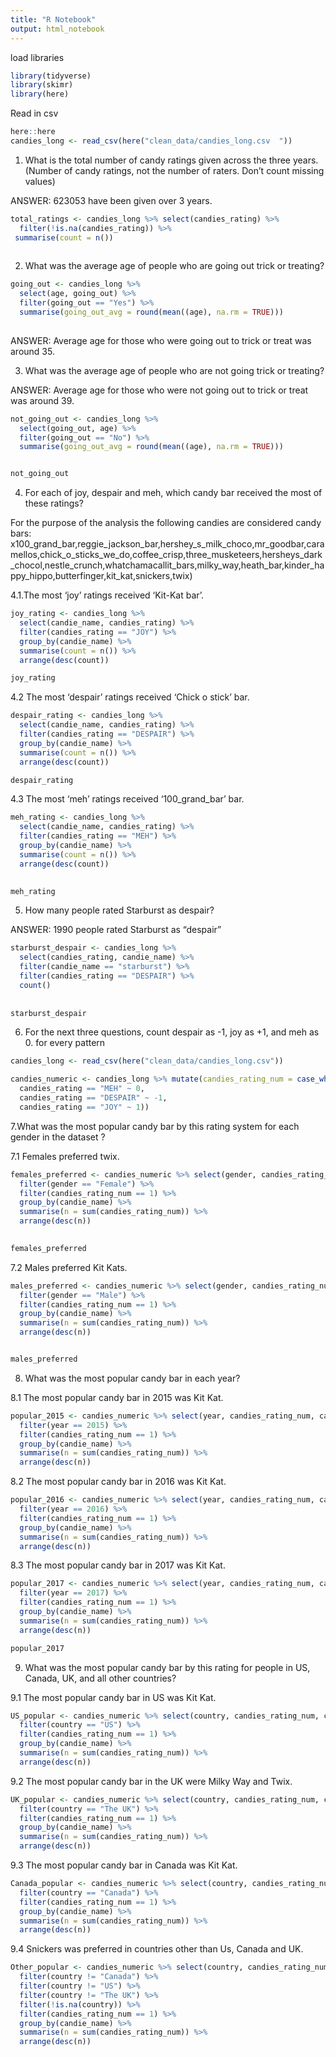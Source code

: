 ```yaml
---
title: "R Notebook"
output: html_notebook
---
```


load libraries
```r
library(tidyverse)
library(skimr)
library(here)
```


Read in csv
```r
here::here
candies_long <- read_csv(here("clean_data/candies_long.csv  "))
```
 
1. What is the total number of candy ratings given across the three years. (Number of candy ratings, not the number of raters. Don’t count missing values)


ANSWER: 623053 have been given over 3 years.

```r
total_ratings <- candies_long %>% select(candies_rating) %>% 
  filter(!is.na(candies_rating)) %>% 
 summarise(count = n())
   
```


2.  What was the average age of people who are going out trick or treating?

```r

going_out <- candies_long %>% 
  select(age, going_out) %>% 
  filter(going_out == "Yes") %>% 
  summarise(going_out_avg = round(mean((age), na.rm = TRUE)))
  
```
ANSWER: Average age for those who were going out to trick or treat was around 35.

3. What was the average age of people who are not going trick or treating?

ANSWER: Average age for those who were not going out to trick or treat was around 39.

```r


not_going_out <- candies_long %>% 
  select(going_out, age) %>% 
  filter(going_out == "No") %>% 
  summarise(going_out_avg = round(mean((age), na.rm = TRUE)))


not_going_out  
```



4. For each of joy, despair and meh, which candy bar received the most of these ratings?

For the purpose of the analysis the following candies are considered candy bars:
x100_grand_bar,reggie_jackson_bar,hershey_s_milk_choco,mr_goodbar,caramellos,chick_o_sticks_we_do,coffee_crisp,three_musketeers,hersheys_dark_chocol,nestle_crunch,whatchamacallit_bars,milky_way,heath_bar,kinder_happy_hippo,butterfinger,kit_kat,snickers,twix)

4.1.The most 'joy' ratings received 'Kit-Kat bar'.

```r

joy_rating <- candies_long %>% 
  select(candie_name, candies_rating) %>% 
  filter(candies_rating == "JOY") %>% 
  group_by(candie_name) %>% 
  summarise(count = n()) %>% 
  arrange(desc(count))

joy_rating

```


4.2 The most 'despair' ratings received 'Chick o stick' bar.

```r
despair_rating <- candies_long %>% 
  select(candie_name, candies_rating) %>% 
  filter(candies_rating == "DESPAIR") %>% 
  group_by(candie_name) %>% 
  summarise(count = n()) %>% 
  arrange(desc(count))

despair_rating

```

4.3 The most 'meh' ratings received '100_grand_bar' bar.

```r

meh_rating <- candies_long %>% 
  select(candie_name, candies_rating) %>% 
  filter(candies_rating == "MEH") %>% 
  group_by(candie_name) %>% 
  summarise(count = n()) %>% 
  arrange(desc(count))
  

meh_rating

```


5. How many people rated Starburst as despair?

ANSWER: 1990 people rated Starburst as "despair"

```r
starburst_despair <- candies_long %>% 
  select(candies_rating, candie_name) %>% 
  filter(candie_name == "starburst") %>% 
  filter(candies_rating == "DESPAIR") %>% 
  count()
 
  
starburst_despair
```


6. For the next three questions, count despair as -1, joy as +1, and meh as 0.
for every pattern


```r
candies_long <- read_csv(here("clean_data/candies_long.csv"))
```
```r

candies_numeric <- candies_long %>% mutate(candies_rating_num = case_when(
  candies_rating == "MEH" ~ 0,
  candies_rating == "DESPAIR" ~ -1,
  candies_rating == "JOY" ~ 1))
```

7.What was the most popular candy bar by this rating system for each gender in the dataset ?

7.1 Females preferred twix.

```r
females_preferred <- candies_numeric %>% select(gender, candies_rating_num, candie_name) %>%
  filter(gender == "Female") %>% 
  filter(candies_rating_num == 1) %>%
  group_by(candie_name) %>% 
  summarise(n = sum(candies_rating_num)) %>% 
  arrange(desc(n)) 
  

females_preferred

```
7.2 Males preferred Kit Kats.

```r
males_preferred <- candies_numeric %>% select(gender, candies_rating_num, candie_name) %>%
  filter(gender == "Male") %>% 
  filter(candies_rating_num == 1) %>%
  group_by(candie_name) %>% 
  summarise(n = sum(candies_rating_num)) %>% 
  arrange(desc(n)) 


males_preferred
```


8. What was the most popular candy bar in each year?

8.1 The most popular candy bar in 2015 was Kit Kat.

```r
popular_2015 <- candies_numeric %>% select(year, candies_rating_num, candie_name) %>%
  filter(year == 2015) %>% 
  filter(candies_rating_num == 1) %>%
  group_by(candie_name) %>% 
  summarise(n = sum(candies_rating_num)) %>% 
  arrange(desc(n))

```
8.2 The most popular candy bar in 2016 was Kit Kat.

```r
popular_2016 <- candies_numeric %>% select(year, candies_rating_num, candie_name) %>%
  filter(year == 2016) %>% 
  filter(candies_rating_num == 1) %>%
  group_by(candie_name) %>% 
  summarise(n = sum(candies_rating_num)) %>% 
  arrange(desc(n))


```
8.3 The most popular candy bar in 2017 was Kit Kat.

```r
popular_2017 <- candies_numeric %>% select(year, candies_rating_num, candie_name) %>%
  filter(year == 2017) %>% 
  filter(candies_rating_num == 1) %>%
  group_by(candie_name) %>% 
  summarise(n = sum(candies_rating_num)) %>% 
  arrange(desc(n))

popular_2017
```

9. What was the most popular candy bar by this rating for people in US, Canada, UK, and all other countries?

9.1 The most popular candy bar in US was Kit Kat.
```r
US_popular <- candies_numeric %>% select(country, candies_rating_num, candie_name) %>%
  filter(country == "US") %>% 
  filter(candies_rating_num == 1) %>%
  group_by(candie_name) %>% 
  summarise(n = sum(candies_rating_num)) %>% 
  arrange(desc(n))


```
9.2 The most popular candy bar in the UK were Milky Way and Twix. 

```r
UK_popular <- candies_numeric %>% select(country, candies_rating_num, candie_name) %>%
  filter(country == "The UK") %>% 
  filter(candies_rating_num == 1) %>%
  group_by(candie_name) %>% 
  summarise(n = sum(candies_rating_num)) %>% 
  arrange(desc(n))


```
9.3 The most popular candy bar in Canada was Kit Kat.

```r
Canada_popular <- candies_numeric %>% select(country, candies_rating_num, candie_name) %>%
  filter(country == "Canada") %>% 
  filter(candies_rating_num == 1) %>%
  group_by(candie_name) %>% 
  summarise(n = sum(candies_rating_num)) %>% 
  arrange(desc(n))


```

9.4  Snickers was preferred in countries other than Us, Canada and UK.

```r


Other_popular <- candies_numeric %>% select(country, candies_rating_num, candie_name) %>%
  filter(country != "Canada") %>% 
  filter(country != "US") %>% 
  filter(country != "The UK") %>% 
  filter(!is.na(country)) %>% 
  filter(candies_rating_num == 1) %>%
  group_by(candie_name) %>% 
  summarise(n = sum(candies_rating_num)) %>% 
  arrange(desc(n))
```

